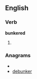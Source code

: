 ==English==

===Verb===
'''bunkered'''

# {{past of|[[bunker]]}}

===Anagrams===
* {{alphagram|bdeeknru}}
* [[debunker#English|debunker]]